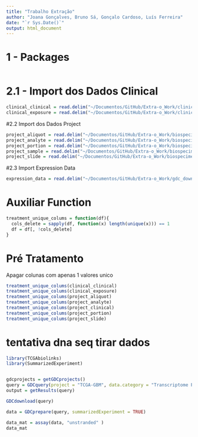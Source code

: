```yaml
---
title: "Trabalho Extração"
author: "Joana Gonçalves, Bruno Sá, Gonçalo Cardoso, Luís Ferreira"
date: "`r Sys.Date()`"
output: html_document
---
```


# 1 - Packages

```r

```

# 2.1 - Import dos Dados Clinical
```r

clinical_clinical = read.delim("~/Documentos/GitHub/Extra-o_Work/clinical.project-TCGA-GBM.2023-03-31/clinical.tsv", header=TRUE)
clinical_exposure = read.delim("~/Documentos/GitHub/Extra-o_Work/clinical.project-TCGA-GBM.2023-03-31/exposure.tsv", header=TRUE)
```

#2.2 Import dos Dados Project

```r

project_aliquot = read.delim("~/Documentos/GitHub/Extra-o_Work/biospecimen.project-TCGA-GBM.2023-03-31/aliquot.tsv", header=TRUE)
project_analyte = read.delim("~/Documentos/GitHub/Extra-o_Work/biospecimen.project-TCGA-GBM.2023-03-31/analyte.tsv", header=TRUE)
project_portion = read.delim("~/Documentos/GitHub/Extra-o_Work/biospecimen.project-TCGA-GBM.2023-03-31/portion.tsv", header=TRUE)
project_sample = read.delim("~/Documentos/GitHub/Extra-o_Work/biospecimen.project-TCGA-GBM.2023-03-31/sample.tsv", header=TRUE)
project_slide = read.delim("~/Documentos/GitHub/Extra-o_Work/biospecimen.project-TCGA-GBM.2023-03-31/slide.tsv", header=TRUE)

```

#2.3  Import Expression Data

```r
expression_data = read.delim("~/Documentos/GitHub/Extra-o_Work/gdc_download_20230331_112219.521695/ddb16b8d-9ad8-4c66-a986-513d3507b26d/1076483a-e462-47e5-a47a-ca9544548dff.rna_seq.augmented_star_gene_counts.tsv", comment.char="#")
```


# Auxiliar Function
```r

treatment_unique_colums = function(df){
  cols_delete = sapply(df, function(x) length(unique(x))) == 1
  df = df[, !cols_delete]
}
```


# Pré Tratamento
Apagar colunas com apenas 1 valores unico 

```r

treatment_unique_colums(clinical_clinical)
treatment_unique_colums(clinical_exposure)
treatment_unique_colums(project_aliquot)
treatment_unique_colums(project_analyte)
treatment_unique_colums(project_clinical)
treatment_unique_colums(project_portion)
treatment_unique_colums(project_slide)


```
# tentativa dna seq tirar dados


 
 
```r
library(TCGAbiolinks)
library(SummarizedExperiment)


gdcprojects = getGDCprojects()
query = GDCquery(project = "TCGA-GBM", data.category = "Transcriptome Profiling",experimental.strategy = "RNA-Seq", access = "open")
output = getResults(query)

GDCdownload(query)
```

```r

data = GDCprepare(query, summarizedExperiment = TRUE)

data_mat = assay(data, "unstranded" )
data_mat

```


